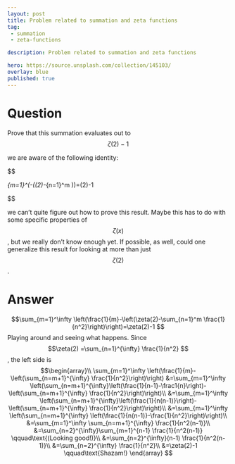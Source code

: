 ---
layout: post
title: Problem related to summation and zeta functions
tag:
 - summation
 - zeta-functions

description: Problem related to summation and zeta functions

hero: https://source.unsplash.com/collection/145103/
overlay: blue 
published: true
---

# Question 

Prove that this summation evaluates out to $$\zeta(2)-1$$

<!--break-->


we are  aware of the following identity:


$$

\sum_{m=1}^\infty \left(\frac{1}{m}-\left(\zeta(2)-\sum_{n=1}^m \frac{1}{n^2}\right)\right)=\zeta(2)-1

$$


we can't quite figure out how to prove this result.
 Maybe this has to do with some specific properties of $$\zeta(x)$$, but we really don't know enough yet.
 If possible, as well, could one generalize this result for looking at more than just $$\zeta(2)$$
.


# Answer 


$$\sum_{m=1}^\infty \left(\frac{1}{m}-\left(\zeta(2)-\sum_{n=1}^m \frac{1}{n^2}\right)\right)=\zeta(2)-1
$$
Playing around
and seeing what happens.
Since
$$\zeta(2)
=\sum_{n=1}^{\infty} \frac{1}{n^2}
$$,
the left side is
$$\begin{array}\\
\sum_{m=1}^\infty \left(\frac{1}{m}-\left(\sum_{n=m+1}^{\infty} \frac{1}{n^2}\right)\right)
&=\sum_{m=1}^\infty \left(\sum_{n=m+1}^{\infty}\left(\frac{1}{n-1}-\frac1{n}\right)-\left(\sum_{n=m+1}^{\infty} \frac{1}{n^2}\right)\right)\\
&=\sum_{m=1}^\infty \left(\sum_{n=m+1}^{\infty}\left(\frac{1}{n(n-1)}\right)-\left(\sum_{n=m+1}^{\infty} \frac{1}{n^2}\right)\right)\\
&=\sum_{m=1}^\infty \left(\sum_{n=m+1}^{\infty} \left(\frac{1}{n(n-1)}-\frac{1}{n^2}\right)\right)\\
&=\sum_{m=1}^\infty \sum_{n=m+1}^{\infty} \frac{1}{n^2(n-1)}\\
&=\sum_{n=2}^{\infty}\sum_{m=1}^{n-1}  \frac{1}{n^2(n-1)}
\qquad\text{(Looking good!)}\\
&=\sum_{n=2}^{\infty}(n-1)  \frac{1}{n^2(n-1)}\\
&=\sum_{n=2}^{\infty} \frac{1}{n^2}\\
&=\zeta(2)-1
\qquad\text{Shazam!}
\end{array}
$$

